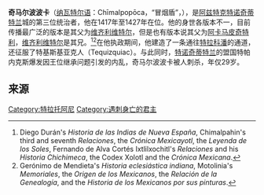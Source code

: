 {{Infobox monarch
| name            =奇马尔波波卡
| title           =第三位[[阿兹特克帝国#统治者|阿兹特克特诺奇蒂特兰君主]]
| image           =Chimalpopoca huitzilopochtli.jpg
| caption         =打扮成[[维齐洛波奇特利|维齐洛波奇特利]]的奇马尔波波卡
| predecessor     =[[维齐利维特尔|维齐利维特尔]]
| successor       =[[伊兹科瓦特尔|伊兹科瓦特尔]]
|spouse           =马特拉拉特辛女王 
| father          =[[维齐利维特尔|维齐利维特尔]]
| mother          =阿亚赫西瓦特尔女王
| birth_date   =1397年
| death_date   =1427年
|}}
{{Otheruses|subject=特诺奇蒂特兰君主|other=同名特拉科潘君主|奇马尔波波卡 (特拉科潘)}}

'''奇马尔波波卡'''（[[纳瓦特尔语|纳瓦特尔语]]：Chīmalpopōca，“冒烟盾”，{{bd|1397年||1427年||catIdx=Q}}），是[[阿兹特克|阿兹特克]][[特诺奇蒂特兰|特诺奇蒂特兰]]城的第三位统治者，他在1417年至1427年在位。他的身世各版本不一，目前传播最广泛的版本是其父为[[维齐利维特尔|维齐利维特尔]]，但是也有版本说其父为[[阿卡马皮奇特利|阿卡马皮奇特利]]，[[维齐利维特尔|维齐利维特尔]]是其兄。<ref>Diego Durán's ''Historia de las Indias de Nueva España'', Chimalpahin's third and seventh ''Relaciones'', the ''Crónica Mexicayotl'', the ''Leyenda de los Soles'', Fernando de Alva Cortés Ixtlilxochitl's ''Relaciones'' and his ''Historia Chichimeca'', the Codex Xolotl and the ''Crónica Mexicana''.</ref><ref>Gerónimo de Mendieta's ''Historia eclesiástica indiana'', Motolinia's ''Memoriales'', the ''Origen de los Mexicanos'', the ''Relación de la Genealogía'', and the ''Historia de los Mexicanos por sus pinturas''.</ref>在他执政期间，他建造了一条通往[[特拉科潘|特拉科潘]]的通道，还征服了特基斯基亚克人（Tequizquiac）。与此同时，[[特诺奇蒂特兰|特诺奇蒂特兰]]的盟国特帕内克斯爆发因王位继承问题引发的内乱，奇马尔波波卡被人刺杀，年仅29岁。

== 来源 ==
{{reflist}}
{{Tlahtoāni}}
[[Category:特拉托阿尼|Category:特拉托阿尼]]
[[Category:遇刺身亡的君主|Category:遇刺身亡的君主]]